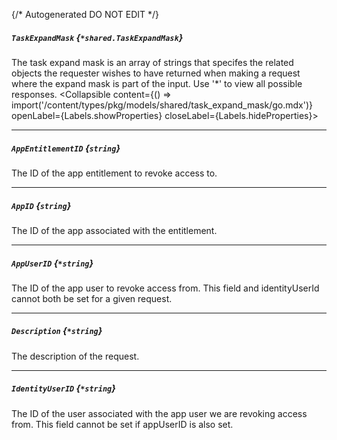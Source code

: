 {/* Autogenerated DO NOT EDIT  */}

##### `TaskExpandMask` *{`*shared.TaskExpandMask`}*
The task expand mask is an array of strings that specifes the related objects the requester wishes to have returned when making a request where the expand mask is part of the input. Use '\*' to view all possible responses.
<Collapsible content={() => import('/content/types/pkg/models/shared/task_expand_mask/go.mdx')} openLabel={Labels.showProperties} closeLabel={Labels.hideProperties}>
</Collapsible>

---
##### `AppEntitlementID` *{`string`}*
The ID of the app entitlement to revoke access to.

---
##### `AppID` *{`string`}*
The ID of the app associated with the entitlement.

---
##### `AppUserID` *{`*string`}*
The ID of the app user to revoke access from. This field and identityUserId cannot both be set for a given request.

---
##### `Description` *{`*string`}*
The description of the request.

---
##### `IdentityUserID` *{`*string`}*
The ID of the user associated with the app user we are revoking access from. This field cannot be set if appUserID is also set.


